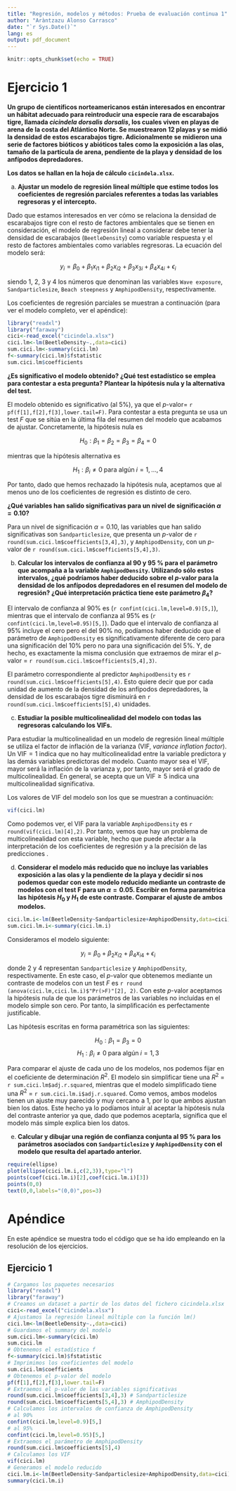 ```yaml
---
title: "Regresión, modelos y métodos: Prueba de evaluación continua 1"
author: "Aràntzazu Alonso Carrasco"
date: "`r Sys.Date()`"
lang: es
output: pdf_document
---
```


```r
knitr::opts_chunk$set(echo = TRUE)
```

# Ejercicio 1

**Un grupo de científicos norteamericanos están interesados en encontrar un hábitat adecuado para reintroducir una especie rara de escarabajos tigre, llamada *cicindela dorsalis dorsalis*, los cuales viven en playas de arena de la costa del Atlántico Norte. Se muestrearon 12 playas y se midió la densidad de estos escarabajos tigre. Adicionalmente se midieron una serie de factores bióticos y abióticos tales como la exposición a las olas, tamaño de la partícula de arena, pendiente de la playa y densidad de los anfípodos depredadores.**

**Los datos se hallan en la hoja de cálculo `cicindela.xlsx`.**

(a) **Ajustar un modelo de regresión lineal múltiple que estime todos los coeficientes de regresión parciales referentes a todas las variables regresoras y el intercepto.**

Dado que estamos interesados en ver cómo se relaciona la densidad de escarabajos tigre con el resto de factores ambientales que se tienen en consideración, el modelo de regresión lineal a considerar debe tener la densidad de escarabajos (`BeetleDensity`) como variable respuesta y el resto de factores ambientales como variables regresoras. La ecuación del modelo será:

$$y_i=\beta_0+\beta_{1}x_{i1}+\beta_{2}x_{i2}+\beta_{3}x_{3i}+\beta_{4}x_{4i}+\epsilon_i$$

siendo 1, 2, 3 y 4 los números que denominan las variables `Wave exposure`, `Sandparticlesize`, `Beach steepness` y `AmphipodDensity`, respectivamente. 

Los coeficientes de regresión parciales se muestran a continuación (para ver el modelo completo, ver el apéndice):

```r
library("readxl")
library("faraway")
cici<-read_excel("cicindela.xlsx")
cici.lm<-lm(BeetleDensity~.,data=cici)
sum.cici.lm<-summary(cici.lm)
f<-summary(cici.lm)$fstatistic
sum.cici.lm$coefficients
```

**¿Es significativo el modelo obtenido? ¿Qué test estadístico se emplea para contestar a esta pregunta? Plantear la hipótesis nula y la alternativa del test.**

El modelo obtenido es significativo (al 5%), ya que el *p*-valor= `r pf(f[1],f[2],f[3],lower.tail=F)`. Para contestar a esta pregunta se usa un test *F* que se sitúa en la última fila del resumen del modelo que acabamos de ajustar. Concretamente, la hipótesis nula es 

$$H_0:\beta_{1}=\beta_{2}=\beta_{3}=\beta_{4}=0$$

mientras que la hipótesis alternativa es 

$$H_1:\beta_i\neq0 \;\text{para algún} \;i=1,...,4$$

Por tanto, dado que hemos rechazado la hipótesis nula, aceptamos que al menos uno de los coeficientes de regresión es distinto de cero. 

**¿Qué variables han salido significativas para un nivel de significación $\alpha = 0.10$?**

Para un nivel de significación $\alpha = 0.10$, las variables que han salido significativas son `Sandparticlesize`, que presenta un *p*-valor de `r round(sum.cici.lm$coefficients[3,4],3)`, y `AmphipodDensity`, con un *p*-valor de `r round(sum.cici.lm$coefficients[5,4],3)`.

(b) **Calcular los intervalos de confianza al 90 y 95 % para el parámetro que acompaña a la variable `AmphipodDensity`. Utilizando sólo estos intervalos, ¿qué podríamos haber deducido sobre el *p*-valor para la densidad de los anfípodos depredadores en el resumen del modelo de regresión? ¿Qué interpretación práctica tiene este parámetro $\beta_4$?**

El intervalo de confianza al 90% es (`r confint(cici.lm,level=0.9)[5,]`), mientras que el intervalo de confianza al 95% es (`r confint(cici.lm,level=0.95)[5,]`). Dado que el intervalo de confianza al 95% incluye el cero pero el del 90% no, podíamos haber deducido que el parámetro de `AmphipodDensity` es significativamente diferente de cero para una significación del 10% pero no para una significación del 5%. Y, de hecho, es exactamente la misma conclusión que extraemos de mirar el *p*-valor = `r round(sum.cici.lm$coefficients[5,4],3)`.

El parámetro correspondiente al predictor `AmphipodDensity` es `r round(sum.cici.lm$coefficients[5],4)`. Esto quiere decir que por cada unidad de aumento de la densidad de los anfípodos depredadores, la densidad de los escarabajos tigre disminuirá en `r round(sum.cici.lm$coefficients[5],4)` unidades.

(c) **Estudiar la posible multicolinealidad del modelo con todas las regresoras calculando los VIFs.**

Para estudiar la multicolinealidad en un modelo de regresión lineal múltiple se utiliza el factor de inflación de la varianza (VIF, *variance inflation factor*). Un $\text{VIF}=1$ indica que no hay multicolinealidad entre la variable predictora y las demás variables predictoras del modelo. Cuanto mayor sea el VIF, mayor será la inflación de la varianza y, por tanto, mayor será el grado de multicolinealidad. En general, se acepta que un $\text{VIF}\geq5$ indica una multicolinealidad significativa. 

Los valores de VIF del modelo son los que se muestran a continuación:

```r
vif(cici.lm)
```

Como podemos ver, el VIF para la variable `AmphipodDensity` es `r round(vif(cici.lm)[4],2)`. Por tanto, vemos que hay un problema de multicolinealidad con esta variable, hecho que puede afectar a la interpretación de los coeficientes de regresión y a la precisión de las predicciones .

(d) **Considerar el modelo más reducido que no incluye las variables exposición a las olas y la pendiente de la playa y decidir si nos podemos quedar con este modelo reducido mediante un contraste de modelos con el test F para un $\alpha = 0.05$. Escribir en forma paramétrica las hipótesis $H_0$ y $H_1$ de este contraste. Comparar el ajuste de ambos modelos.**

```r
cici.lm.i<-lm(BeetleDensity~Sandparticlesize+AmphipodDensity,data=cici)
sum.cici.lm.i<-summary(cici.lm.i)
```


Consideramos el modelo siguiente:

$$y_i=\beta_0+\beta_{2}x_{i2}+\beta_{4}x_{i4}+\epsilon_i$$

donde 2 y 4 representan `Sandparticlesize` y `AmphipodDensity`, respectivamente. En este caso, el *p*-valor que obtenemos mediante un contraste de modelos con un test *F* es `r round (anova(cici.lm,cici.lm.i)$"Pr(>F)"[2], 2)`. Con este *p*-valor aceptamos la hipótesis nula de que los parámetros de las variables no incluídas en el modelo simple son cero. Por tanto, la simplificación es perfectamente justificable. 

Las hipótesis escritas en forma paramétrica son las siguientes:

$$H_0:\beta_1=\beta_3=0$$
$$H_1:\beta_i\neq0 \;\text{para algún} \;i=1,3$$

Para comparar el ajuste de cada uno de los modelos, nos podemos fijar en el coeficiente de determinación $R^2$. El modelo sin simplificar tiene una $R^2$ = `r sum.cici.lm$adj.r.squared`, mientras que el modelo simplificado tiene una $R^2$ = `r sum.cici.lm.i$adj.r.squared`. Como vemos, ambos modelos tienen un ajuste muy parecido y muy cercano a 1, por lo que ambos ajustan bien los datos. Este hecho ya lo podíamos intuir al aceptar la hipótesis nula del contraste anterior ya que, dado que podemos aceptarla, significa que el modelo más simple explica bien los datos. 

(e) **Calcular y dibujar una región de confianza conjunta al 95 % para los parámetros asociados con `Sandparticlesize` y `AmphipodDensity` con el modelo que resulta del apartado anterior.**

```r
require(ellipse)
plot(ellipse(cici.lm.i,c(2,3)),type="l")
points(coef(cici.lm.i)[2],coef(cici.lm.i)[3])
points(0,0)
text(0,0,labels="(0,0)",pos=3)
```


\pagebreak

# Apéndice

En este apéndice se muestra todo el código que se ha ido empleando en la resolución de los ejercicios.

## Ejercicio 1

```r
# Cargamos los paquetes necesarios
library("readxl")
library("faraway")
# Creamos un dataset a partir de los datos del fichero cicindela.xlsx
cici<-read_excel("cicindela.xlsx")
# Ajustamos la regresión lineal múltiple con la función lm()
cici.lm<-lm(BeetleDensity~.,data=cici)
# Guardamos el summary del modelo 
sum.cici.lm<-summary(cici.lm)
sum.cici.lm
# Obtenemos el estadístico f
f<-summary(cici.lm)$fstatistic
# Imprimimos los coeficientes del modelo
sum.cici.lm$coefficients
# Obtenemos el p-valor del modelo
pf(f[1],f[2],f[3],lower.tail=F)
# Extraemos el p-valor de las variables significativas
round(sum.cici.lm$coefficients[3,4],3) # Sandparticlesize
round(sum.cici.lm$coefficients[5,4],3) # AmphipodDensity
# Calculamos los intervalos de confianza de AmphipodDensity
# al 90%
confint(cici.lm,level=0.9)[5,]
# al 95%
confint(cici.lm,level=0.95)[5,]
# Extraemos el parámetro de AmphipodDensity
round(sum.cici.lm$coefficients[5],4)
# Calculamos los VIF
vif(cici.lm)
# Generamos el modelo reducido
cici.lm.i<-lm(BeetleDensity~Sandparticlesize+AmphipodDensity,data=cici)
summary(cici.lm.i)
```

